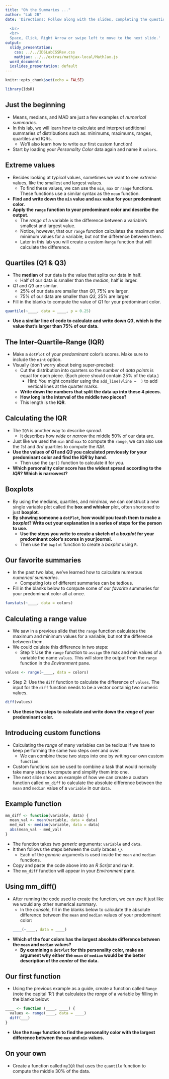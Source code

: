 ```yaml
---
title: "Oh the Summaries ..."
author: "Lab 2B"
date: 'Directions: Follow along with the slides, completing the questions in <font color=#25679E><b>blue</b></font> on your computer, and answering the questions in **red** in your journal.  
  
  <br>
  <br>
  Space, Click, Right Arrow or swipe left to move to the next slide.'
output:
  slidy_presentation:
    css: ../../IDSLabCSSRev.css
    mathjax: ../../extras/mathjax-local/MathJax.js
  word_document:
  ioslides_presentation: default
---
```


```r
knitr::opts_chunk$set(echo = FALSE)
```

```r
library(IdsR)
```

## Just the beginning

- Means, medians, and MAD are just a few examples of _numerical summaries_.
- In this lab, we will learn how to calculate and interpret additional summaries of  distributions such as: minimums, maximums, ranges, quartiles and IQRs. 
    - We'll also learn how to write our first custom function!
- Start by loading your _Personality Color_ data again and name it `colors`.


## Extreme values

- Besides looking at _typical_ values, sometimes we want to see _extreme_ values, like the smallest and largest values.
    - To find these values, we can use the `min`, `max` or `range` functions. These functions use a similar syntax as the `mean` function.
- **Find and write down the `min` value and `max` value for your predominant color.**
- **Apply the `range` function to your predominant color and describe the output.**
    - The _range_ of a variable is the difference between a variable's smallest and largest value. 
    - Notice, however, that our `range` function calculates the maximum and minimum values for a variable, but not the difference between them.
    - Later in this lab you will create a custom `Range` function that will calculate the difference.

## Quartiles (Q1 & Q3)

- The <b>median</b> of our data is the value that splits our data in half.
    - Half of our data is smaller than the _median_, half is larger.
- _Q1_ and _Q3_ are similar.
    - 25% of our data are smaller than _Q1_, 75% are larger.
    - 75% of our data are smaller than _Q3_, 25% are larger.
    
- <span class="blue">Fill in the blanks to compute the value of _Q1_ for your predominant color.</span>
```r
quantile(~____, data = ____, p = 0.25)
```

- **Use a similar line of code to calculate and write down _Q3_, which is the value that's larger than 75% of our data.**

## The Inter-Quartile-Range (IQR)

- <span class="blue">Make a `dotPlot` of your _predominant_ color's scores. Make sure to include the `nint` option.</span>
- Visually (don't worry about being super-precise): 
    - <span class="blue">Cut the distribution into quarters so the _number_ of _data points_ is equal for each piece. (Each piece should contain 25% of the data.)</span>
      - Hint: You might consider using the `add_line(vline =  )` to add vertical lines at the quarter marks.
    - **Write down the numbers that split the data up into these 4 pieces.**
    - **How long is the interval of the middle two pieces?**
    - This length is the <b>IQR</b>.


## Calculating the IQR

- The `IQR` is another way to describe _spread_.
    - It describes how _wide_ or _narrow_ the middle 50% of our data are.
- Just like we used the `min` and `max` to compute the `range`, we can also use the _1st_ and _3rd_ quartiles to compute the _IQR_.
- **Use the values of _Q1_ and _Q3_ you calculated previously for your predominant color and find the _IQR_ by hand**.
    - <span class="blue">Then use the `iqr()` function to calculate it for you.</span>
- **Which personality color score has the widest spread according to the _IQR_? Which is narrowest?**

## Boxplots

- By using the medians, quartiles, and min/max, we can construct a new single variable plot called the <b>box and whisker</b> plot, often shortened to just <b>boxplot</b>.
- **By showing someone a `dotPlot`, how would you teach them to make a _boxplot_? Write out your explanation in a series of steps for the person to use.**
    - **Use the steps you write to create a sketch of a _boxplot_ for your predominant color's scores in your journal.**
    - <span class="blue">Then use the `bwplot` function to create a _boxplot_ using `R`.</span>
    
## Our favorite summaries

- In the past two labs, we've learned how to calculate numerous _numerical summaries_.
    - Computing lots of different summaries can be tedious.
- <span class="blue">Fill in the blanks below to compute some of our _favorite_ summaries for your predominant color all at once.</span>
```r
favstats(~____, data = colors)
```

## Calculating a range value

- We saw in a previous slide that the `range` function calculates the maximum and minimum values for a variable, but not the difference between them.
- We could calulate this difference in two steps:
  - Step 1: Use the `range` function to `assign` the max and min values of a variable the name `values`. This will store the output from the `range` function in the _Environment_ pane.
    
```r
values <- range(~____, data = colors)
```

  - Step 2: Use the `diff` function to calculate the difference of `values`. The input for the `diff` function needs to be a vector containig two numeric values.

    
```r
diff(values)
```
- **Use these two steps to calculate and write down the _range_ of your predominant color.**


## Introducing custom functions 

- Calculating the _range_ of many variables can be tedious if we have to keep performing the same two steps over and over.
    - We can combine these two steps into one by writing our own custom `function`.
- Custom functions can be used to combine a task that would normally take many steps to compute and simplify them into one.
- The next slide shows an example of how we can create a custom function called `mm_diff` to calculate the absolute difference between the `mean` and `median` value of a `variable` in our `data`.


## Example function

```r
mm_diff <- function(variable, data) {
  mean_val <- mean(variable, data = data)
  med_val <- median(variable, data = data)
  abs(mean_val - med_val)
}
```

- The function takes two _generic_ arguments: `variable` and `data`.
- It then follows the steps between the curly braces `{}`.
    - Each of the _generic_ arguments is used inside the `mean` and `median` functions.
- <span class="blue">Copy and paste the code above into an _R Script_ and _run_ it. </span>
- The `mm_diff` function will appear in your _Environment_ pane.


## Using mm_diff()

- After running the code used to create the function, we can use it just like we would any other numerical summary.
    - <span class="blue">In the _console_, fill in the blanks below to calculate the absolute difference between the `mean` and `median` values of your predominant color:</span>
```r
____(~____, data = ____)
```

- **Which of the four colors has the largest absolute difference between the `mean` and `median` values?**
    - **By examining a `dotPlot` for this personality color, make an argument why either the `mean` or `median` would be the better description of the _center_ of the data.**


## Our first function

- <span class="blue">Using the previous example as a guide, create a function called `Range` (note the capital 'R') that calculates the _range_ of a variable by filling in the blanks below:</span>

```r
____ <- function (____, ____) {
  values <- range(____, data = ____)
  diff(___)
}
```

- **Use the `Range` function to find the personality color with the largest difference between the `max` and `min` values.**


## On your own

- <span class="blue">Create a function called `myIQR` that uses the `quantile` function to compute the middle 30% of the data.</span>




